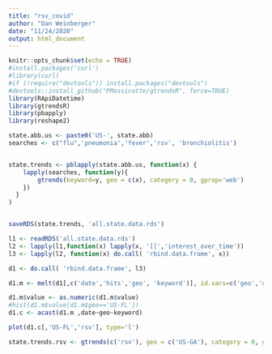 ```yaml
---
title: "rsv_covid"
author: "Dan Weinberger"
date: "11/24/2020"
output: html_document
---
```


```r
knitr::opts_chunk$set(echo = TRUE)
#install.packages('curl')
#library(curl)
#if (!require("devtools")) install.packages("devtools")
#devtools::install_github("PMassicotte/gtrendsR", force=TRUE)
library(RApiDatetime)
library(gtrendsR)
library(pbapply)
library(reshape2)
```

```r

state.abb.us <- paste0('US-', state.abb)
searches <- c("flu",'pneumonia','fever','rsv', 'bronchiolitis')


state.trends <- pblapply(state.abb.us, function(x) {
    lapply(searches, function(y){
        gtrends(keyword=y, geo = c(x), category = 0, gprop='web')
    })
  }
)


saveRDS(state.trends, 'all.state.data.rds')
```

```r
l1 <- readRDS('all.state.data.rds')
l2 <- lapply(l1,function(x) lapply(x, '[[','interest_over_time'))
l3 <- lapply(l2, function(x) do.call( 'rbind.data.frame', x))

d1 <- do.call( 'rbind.data.frame', l3)

d1.m <- melt(d1[,c('date','hits','geo', 'keyword')], id.vars=c('geo','date','keyword'))

d1.m$value <- as.numeric(d1.m$value)
#hist(d1.m$value[d1.m$geo=='US-FL'])
d1.c <- acast(d1.m ,date~geo~keyword)
```

```r
plot(d1.c[,'US-FL','rsv'], type='l')
```


```r
state.trends.rsv <- gtrends(c('rsv'), geo = c('US-GA'), category = 0, gprop='web')
       
```




